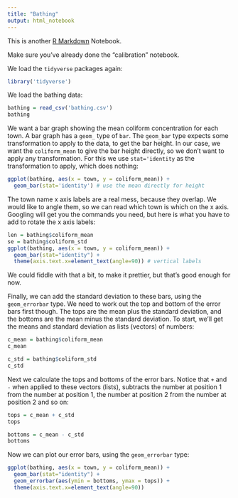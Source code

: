 ```yaml
---
title: "Bathing"
output: html_notebook
---
```


This is another [R Markdown](http://rmarkdown.rstudio.com) Notebook.  

Make sure you've already done the "calibration" notebook.

We load the `tidyverse` packages again:

```r
library('tidyverse')
```

We load the bathing data:

```r
bathing = read_csv('bathing.csv')
bathing
```

We want a bar graph showing the mean coliform concentration for each town.  A bar graph has a `geom_` type of `bar`.  The `geom_bar` type expects some transformation to apply to the data, to get the bar height.  In our case, we want the `coliform_mean` to give the bar height directly, so we don't want to apply any transformation. For this we use `stat='identity` as the transformation to apply, which does nothing:

```r
ggplot(bathing, aes(x = town, y = coliform_mean)) +
  geom_bar(stat='identity') # use the mean directly for height
```
The town name x axis labels are a real mess, because they overlap.  We would like to angle them, so we can read which town is which on the x axis.  Googling will get you the commands you need, but here is what you have to add to rotate the x axis labels:

```r
len = bathing$coliform_mean
se = bathing$coliform_std
ggplot(bathing, aes(x = town, y = coliform_mean)) +
  geom_bar(stat="identity") +
  theme(axis.text.x=element_text(angle=90)) # vertical labels
```
We could fiddle with that a bit, to make it prettier, but that's good enough for now.

Finally, we can add the standard deviation to these bars, using the `geom_errorbar` type.  We need to work out the top and bottom of the error bars first though.  The tops are the mean plus the standard deviation, and the bottoms are the mean minus the standard deviation.  To start, we'll get the means and standard deviation as lists (vectors) of numbers:

```r
c_mean = bathing$coliform_mean
c_mean
```

```r
c_std = bathing$coliform_std
c_std
```
Next we calculate the tops and bottoms of the error bars.  Notice that `+` and `-` when applied to these vectors (lists), subtracts the number at position 1 from the number at position 1, the number at position 2 from the number at position 2 and so on:

```r
tops = c_mean + c_std
tops
```
```r
bottoms = c_mean - c_std
bottoms
```
Now we can plot our error bars, using the `geom_errorbar` type:

```r
ggplot(bathing, aes(x = town, y = coliform_mean)) +
  geom_bar(stat="identity") +
  geom_errorbar(aes(ymin = bottoms, ymax = tops)) +
  theme(axis.text.x=element_text(angle=90))
```